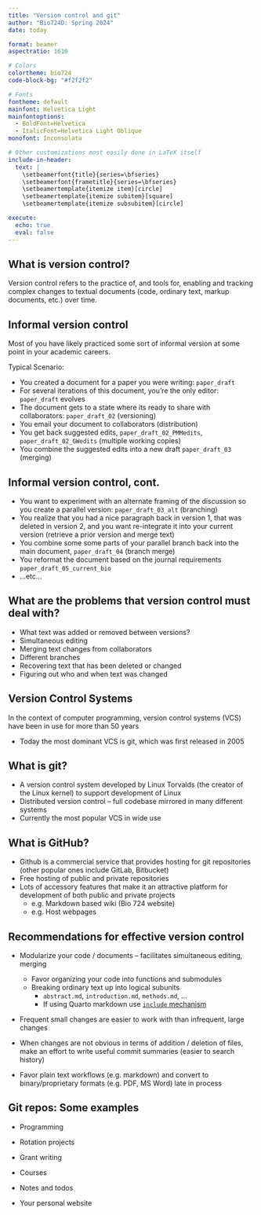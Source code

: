 ```yaml
---
title: "Version control and git"
author: "Bio724D: Spring 2024"
date: today

format: beamer
aspectratio: 1610

# Colors
colortheme: bio724
code-block-bg: "#f2f2f2"

# Fonts 
fontheme: default
mainfont: Helvetica Light 
mainfontoptions:
  - BoldFont=Helvetica
  - ItalicFont=Helvetica Light Oblique
monofont: Inconsolata

# Other customizations most easily done in LaTeX itself
include-in-header:
  text: |
    \setbeamerfont{title}{series=\bfseries}
    \setbeamerfont{frametitle}{series=\bfseries}
    \setbeamertemplate{itemize item}[circle]
    \setbeamertemplate{itemize subitem}[square]
    \setbeamertemplate{itemize subsubitem}[circle]

execute:
  echo: true
  eval: false
---
```



## What is version control?

Version control refers to the practice of, and tools for, enabling and tracking complex changes to textual documents (code, ordinary text, markup documents, etc.) over time.


## Informal version control

Most of you have likely practiced some sort of informal version at some point in your academic careers.

Typical Scenario:

- You created a document for a paper you were writing:  `paper_draft`
- For several iterations of this document, you're the only editor: `paper_draft` evolves
- The document gets to a state where its ready to share with collaborators: `paper_draft_02` (versioning)
- You email your document to collaborators (distribution)
- You get back suggested edits, `paper_draft_02_PMMedits`, `paper_draft_02_GWedits` (multiple working copies)
- You combine the suggested edits into a new draft `paper_draft_03` (merging)

## Informal version control, cont.

- You want to experiment with an alternate framing of the discussion so you create a parallel version: `paper_draft_03_alt` (branching)
- You realize that you had a nice paragraph back in version 1, that was deleted in version 2,  and you want re-integrate it into your current version (retrieve a prior version and merge text)
- You combine some some parts of your parallel branch back into the main document, `paper_draft_04` (branch merge)
- You reformat the document based on the journal requirements `paper_draft_05_current_bio`
- ...etc...


## What are the problems that version control must deal with?

- What text was added or removed between versions?
- Simultaneous editing
- Merging text changes from collaborators
- Different branches
- Recovering text that has been deleted or changed
- Figuring out who and when text was changed


## Version Control Systems

In the context of computer programming, version control systems (VCS) have been in use for more than 50 years

- Today the most dominant VCS is git, which was first released in 2005

## What is git?
- A version control system developed by Linux Torvalds (the creator of the Linux kernel) to support development of Linux
- Distributed version control -- full codebase mirrored in many different systems
- Currently the most popular VCS in wide use


## What is GitHub?

- Github is a commercial service that provides hosting for git repositories (other popular ones include GitLab, Bitbucket)
- Free hosting of public and private repositories
- Lots of accessory features that make it an attractive platform for development of both public and private projects
	- e.g. Markdown based wiki (Bio 724 website)
	- e.g. Host webpages
	
	
## Recommendations for effective version control

- Modularize your code / documents -- facilitates simultaneous editing, merging
  - Favor organizing your code into functions and submodules 
  - Breaking ordinary text up into logical subunits
    - `abstract.md`, `introduction.md`, `methods.md`, ...
    - If using Quarto markdown use [`include` mechanism](https://quarto.org/docs/authoring/includes.html)
  
- Frequent small changes are easier to work with than infrequent, large changes

- When changes are not obvious in terms of addition / deletion of files, make an effort to write useful commit summaries (easier to search history)

- Favor plain text workflows (e.g. markdown) and convert to binary/proprietary formats (e.g. PDF, MS Word) late in process

## Git repos: Some examples

- Programming

- Rotation projects

- Grant writing

- Courses

- Notes and todos

- Your personal website



